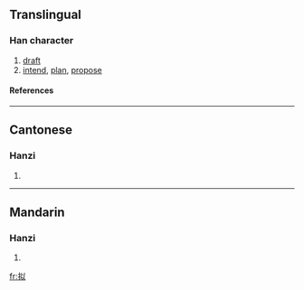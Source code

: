 {{see|擬}}

==Translingual==
===Han character===
{{Han char|rn=64|rad=手|as=05|sn=8|four=|canj=手女戈人 (QVIO)}}
# [[draft]]
# [[intend]], [[plan]], [[propose]]
====References====
{{Han ref|kx=0427.161|dkj=11984|hdz=31846.020|uh=62DF|ud=25311}}
----
==Cantonese==
===Hanzi===
{{yue-hanzi|jyut=|y=yi5}}
# {{defn|Cantonese}}
----
==Mandarin==
===Hanzi===
{{cmn-hanzi|tra=擬|pin=[[nǐ]] (ni3)|wg=ni<sup>3</sup>}}
# {{defn|Mandarin}}

[[fr:拟]]